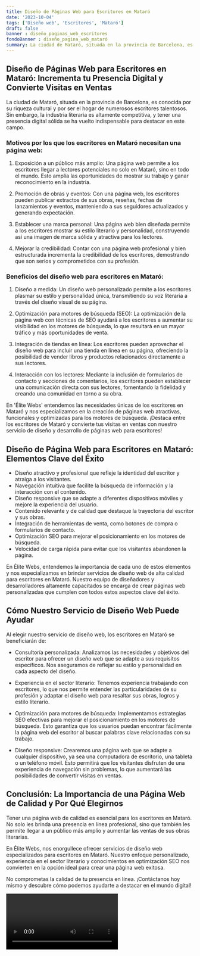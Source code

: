 ```yaml
---
title: Diseño de Páginas Web para Escritores en Mataró
date: '2023-10-04'
tags: ['Diseño web', 'Escritores', 'Mataró']
draft: false
banner : diseño_paginas_web_escritores
fondoBanner : diseño_pagina_web_mataró
summary: La ciudad de Mataró, situada en la provincia de Barcelona, es conocida por su riqueza cultural y por ser el hogar de numerosos escritores talentosos. Sin embargo, la industria literaria es altamente competitiva, y tener una presencia digital sólida se ha vuelto indispensable para destacar en este campo.
---
```


## Diseño de Páginas Web para Escritores en Mataró: Incrementa tu Presencia Digital y Convierte Visitas en Ventas

La ciudad de Mataró, situada en la provincia de Barcelona, es conocida por su riqueza cultural y por ser el hogar de numerosos escritores talentosos. Sin embargo, la industria literaria es altamente competitiva, y tener una presencia digital sólida se ha vuelto indispensable para destacar en este campo.

### Motivos por los que los escritores en Mataró necesitan una página web:
1. Exposición a un público más amplio: Una página web permite a los escritores llegar a lectores potenciales no solo en Mataró, sino en todo el mundo. Esto amplía las oportunidades de mostrar su trabajo y ganar reconocimiento en la industria.

2. Promoción de obras y eventos: Con una página web, los escritores pueden publicar extractos de sus obras, reseñas, fechas de lanzamientos y eventos, manteniendo a sus seguidores actualizados y generando expectación.

3. Establecer una marca personal: Una página web bien diseñada permite a los escritores mostrar su estilo literario y personalidad, construyendo así una imagen de marca sólida y atractiva para los lectores.

4. Mejorar la credibilidad: Contar con una página web profesional y bien estructurada incrementa la credibilidad de los escritores, demostrando que son serios y comprometidos con su profesión.

### Beneficios del diseño web para escritores en Mataró:
1. Diseño a medida: Un diseño web personalizado permite a los escritores plasmar su estilo y personalidad única, transmitiendo su voz literaria a través del diseño visual de su página.

2. Optimización para motores de búsqueda (SEO): La optimización de la página web con técnicas de SEO ayudará a los escritores a aumentar su visibilidad en los motores de búsqueda, lo que resultará en un mayor tráfico y más oportunidades de venta.

3. Integración de tiendas en línea: Los escritores pueden aprovechar el diseño web para incluir una tienda en línea en su página, ofreciendo la posibilidad de vender libros y productos relacionados directamente a sus lectores.

4. Interacción con los lectores: Mediante la inclusión de formularios de contacto y secciones de comentarios, los escritores pueden establecer una comunicación directa con sus lectores, fomentando la fidelidad y creando una comunidad en torno a su obra.

En 'Élite Webs' entendemos las necesidades únicas de los escritores en Mataró y nos especializamos en la creación de páginas web atractivas, funcionales y optimizadas para los motores de búsqueda. ¡Destaca entre los escritores de Mataró y convierte tus visitas en ventas con nuestro servicio de diseño y desarrollo de páginas web para escritores!

<GifSeo />

<Cta />

## Diseño de Página Web para Escritores en Mataró: Elementos Clave del Éxito

- Diseño atractivo y profesional que refleje la identidad del escritor y atraiga a los visitantes.
- Navegación intuitiva que facilite la búsqueda de información y la interacción con el contenido.
- Diseño responsive que se adapte a diferentes dispositivos móviles y mejore la experiencia del usuario.
- Contenido relevante y de calidad que destaque la trayectoria del escritor y sus obras.
- Integración de herramientas de venta, como botones de compra o formularios de contacto.
- Optimización SEO para mejorar el posicionamiento en los motores de búsqueda.
- Velocidad de carga rápida para evitar que los visitantes abandonen la página.

En Élite Webs, entendemos la importancia de cada uno de estos elementos y nos especializamos en brindar servicios de diseño web de alta calidad para escritores en Mataró. Nuestro equipo de diseñadores y desarrolladores altamente capacitados se encarga de crear páginas web personalizadas que cumplen con todos estos aspectos clave del éxito.

## Cómo Nuestro Servicio de Diseño Web Puede Ayudar

Al elegir nuestro servicio de diseño web, los escritores en Mataró se beneficiarán de:

- Consultoría personalizada: Analizamos las necesidades y objetivos del escritor para ofrecer un diseño web que se adapte a sus requisitos específicos. Nos aseguramos de reflejar su estilo y personalidad en cada aspecto del diseño.

- Experiencia en el sector literario: Tenemos experiencia trabajando con escritores, lo que nos permite entender las particularidades de su profesión y adaptar el diseño web para resaltar sus obras, logros y estilo literario.

- Optimización para motores de búsqueda: Implementamos estrategias SEO efectivas para mejorar el posicionamiento en los motores de búsqueda. Esto garantiza que los usuarios puedan encontrar fácilmente la página web del escritor al buscar palabras clave relacionadas con su trabajo.

- Diseño responsive: Crearemos una página web que se adapte a cualquier dispositivo, ya sea una computadora de escritorio, una tableta o un teléfono móvil. Esto permitirá que los visitantes disfruten de una experiencia de navegación sin problemas, lo que aumentará las posibilidades de convertir visitas en ventas.

## Conclusión: La Importancia de una Página Web de Calidad y Por Qué Elegirnos

Tener una página web de calidad es esencial para los escritores en Mataró. No solo les brinda una presencia en línea profesional, sino que también les permite llegar a un público más amplio y aumentar las ventas de sus obras literarias.

En Élite Webs, nos enorgullece ofrecer servicios de diseño web especializados para escritores en Mataró. Nuestro enfoque personalizado, experiencia en el sector literario y conocimientos en optimización SEO nos convierten en la opción ideal para crear una página web exitosa.

No comprometas la calidad de tu presencia en línea. ¡Contáctanos hoy mismo y descubre cómo podemos ayudarte a destacar en el mundo digital!

<Video />

<CtaBot job='Escritores' city='Mataró'/>

<Gmaps query='Mataró+españa+maps' />